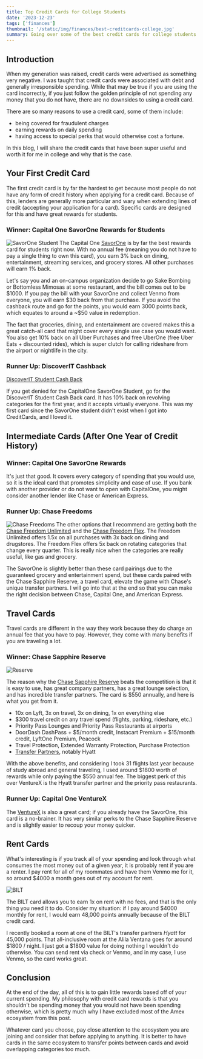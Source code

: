 ```yaml
---
title: Top Credit Cards for College Students
date: '2023-12-23'
tags: ['finances']
thumbnail: '/static/img/finances/best-creditcards-college.jpg'
summary: Going over some of the best credit cards for college students so that you can maximize rewards and travel!
---
```


<TOCInline toc={props.toc} exclude="Table of Contents" asDisclosure toHeading={5} />

## Introduction

When my generation was raised, credit cards were advertised as something very negative. I was taught that credit cards were associated with debt and generally irresponsible spending. While that may be true if you are using the card incorrectly, if you just follow the golden principle of not spending any money that you do not have, there are no downsides to using a credit card.

There are so many reasons to use a credit card, some of them include:

- being covered for fraudulent charges
- earning rewards on daily spending
- having access to special perks that would otherwise cost a fortune.

In this blog, I will share the credit cards that have been super useful and worth it for me in college and why that is the case.

## Your First Credit Card

The first credit card is by far the hardest to get because most people do not have any form of credit history when applying for a credit card. Because of this, lenders are generally more particular and wary when extending lines of credit (accepting your application for a card). Specific cards are designed for this and have great rewards for students.

### Winner: Capital One SavorOne Rewards for Students

![SavorOne Student](https://money.slickdeals.net/wp-content/uploads/2022/10/CapitalOne_SavorOne.jpg)
The Capital One [SavorOne](https://www.capitalone.com/credit-cards/savorone-student/) is by far the best rewards card for students right now. With no annual fee (meaning you do not have to pay a single thing to own this card), you earn 3% back on dining, entertainment, streaming services, and grocery stores. All other purchases will earn 1% back.

Let's say you and an on-campus organization decide to go Sake Bombing or Bottomless Mimosas at some restaurant, and the bill comes out to be \$1000. If you pay the bill with your SavorOne and collect Venmo from everyone, you will earn \$30 back from that purchase. If you avoid the cashback route and go for the points, you would earn 3000 points back, which equates to around a ~$50 value in redemption.

The fact that groceries, dining, and entertainment are covered makes this a great catch-all card that might cover every single use case you would want. You also get 10% back on all Uber Purchases and free UberOne (free Uber Eats + discounted rides), which is super clutch for calling rideshare from the airport or nightlife in the city.

### Runner Up: DiscoverIT Cashback

[DiscoverIT Student Cash Back](https://www.discover.com/credit-cards/student-credit-card/it-card.html)

If you get denied for the CapitalOne SavorOne Student, go for the DiscoverIT Student Cash Back card. It has 10% back on revolving categories for the first year, and it accepts virtually everyone. This was my first card since the SavorOne student didn't exist when I got into CreditCards, and I loved it.

## Intermediate Cards (After One Year of Credit History)

### Winner: Capital One SavorOne Rewards

It's just that good. It covers every category of spending that you would use, so it is the ideal card that promotes simplicity and ease of use. If you bank with another provider or do not want to open with CapitalOne, you might consider another lender like Chase or American Express.

### Runner Up: Chase Freedoms

![Chase Freedoms](https://cnn-prod.mktp-platform.com/cnn-underscored/money/images/uploads/2023/09/13064105/200831013734-underscored-chase-freedom-flex-and-freedom-unlimited.jpg-e1694587648349.webp)
The other options that I recommend are getting both the [Chase Freedom Unlimited](https://www.referyourchasecard.com/18o/9KWK8JUY43) and the [Chase Freedom Flex](https://www.referyourchasecard.com/18o/9KWK8JUY43). The Freedom Unlimited offers 1.5x on all purchases with 3x back on dining and drugstores. The Freedom Flex offers 5x back on rotating categories that change every quarter. This is really nice when the categories are really useful, like gas and grocery.

The SavorOne is slightly better than these card pairings due to the guaranteed grocery and entertainment spend, but these cards paired with the Chase Sapphire Reserve, a travel card, elevate the game with Chase's unique transfer partners. I will go into that at the end so that you can make the right decision between Chase, Capital One, and American Express.

## Travel Cards

Travel cards are different in the way they work because they do charge an annual fee that you have to pay. However, they come with many benefits if you are traveling a lot.

### Winner: Chase Sapphire Reserve

![Reserve](https://cdn.thewirecutter.com/wp-content/uploads/2019/05/20190429_chasesapp-1024.jpg?auto=webp&quality=75&crop=2:1&width=1024)

The reason why the [Chase Sapphire Reserve](https://www.referyourchasecard.com/19k/SA0S6YYNLE) beats the competition is that it is easy to use, has great company partners, has a great lounge selection, and has incredible transfer partners. The card is $550 annually, and here is what you get from it.

- 10x on Lyft, 3x on travel, 3x on dining, 1x on everything else
- \$300 travel credit on any travel spend (flights, parking, rideshare, etc.)
- Priority Pass Lounges and Priority Pass Restaurants at airports
- DoorDash DashPass + \$5/month credit, Instacart Premium + \$15/month credit, LyftOne Premium, Peacock
- Travel Protection, Extended Warranty Protection, Purchase Protection
- [Transfer Partners](https://upgradedpoints.com/credit-cards/chase-ultimate-rewards-transfer-partners/), notably Hyatt

With the above benefits, and considering I took 31 flights last year because of study abroad and general traveling, I used around \$1800 worth of rewards while only paying the $550 annual fee. The biggest perk of this over VentureX is the Hyatt transfer partner and the priority pass restaurants.

### Runner Up: Capital One VentureX

The [VentureX](https://www.capitalone.com/credit-cards/venture-x/) is also a great card; if you already have the SavorOne, this card is a no-brainer. It has very similar perks to the Chase Sapphire Reserve and is slightly easier to recoup your money quicker.

## Rent Cards

What's interesting is if you track all of your spending and look through what consumes the most money out of a given year, it is probably rent if you are a renter. I pay rent for all of my roommates and have them Venmo me for it, so around \$4000 a month goes out of my account for rent.

![BILT](https://ficoforums.myfico.com/t5/image/serverpage/image-id/80950i4828040EFB22BD8F?v=v2)

The BILT card allows you to earn 1x on rent with no fees, and that is the only thing you need it to do. Consider my situation: if I pay around $4000 monthly for rent, I would earn 48,000 points annually because of the BILT credit card.

I recently booked a room at one of the BILT's transfer partners _Hyatt_ for 45,000 points. That all-inclusive room at the Alila Ventana goes for around \$1800 / night. I just got a $1800 value for doing nothing I wouldn't do otherwise. You can send rent via check or Venmo, and in my case, I use Venmo, so the card works great.

## Conclusion

At the end of the day, all of this is to gain little rewards based off of your current spending. My philosophy with credit card rewards is that you shouldn't be spending money that you would not have been spending otherwise, which is pretty much why I have excluded most of the Amex ecosystem from this post.

Whatever card you choose, pay close attention to the ecosystem you are joining and consider that before applying to anything. It is better to have cards in the same ecosystem to transfer points between cards and avoid overlapping categories too much.
